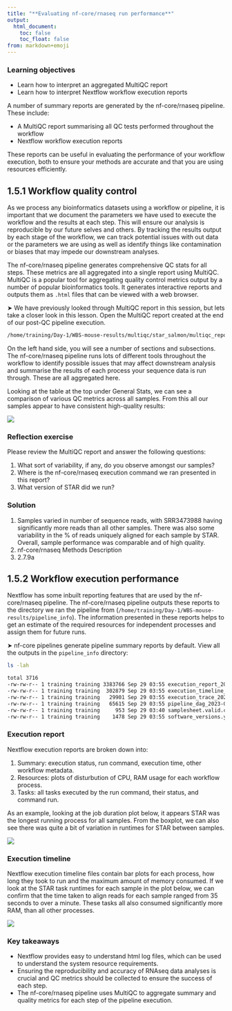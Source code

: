 ```yaml
---
title: "**Evaluating nf-core/rnaseq run performance**"
output:
  html_document:
    toc: false
    toc_float: false
from: markdown+emoji
---
```


::: callout-important
### Learning objectives{.unlisted}

* Learn how to interpret an aggregated MultiQC report
* Learn how to interpret Nextflow workflow execution reports 
:::

A number of summary reports are generated by the nf-core/rnaseq pipeline. These include: 

* A MultiQC report summarising all QC tests performed throughout the workflow 
* Nextflow workflow execution reports  

These reports can be useful in evaluating the performance of your workflow execution, both to ensure your methods are accurate and that you are using resources efficiently. 

## **1.5.1 Workflow quality control**

As we process any bioinformatics datasets using a workflow or pipeline, it is important that we document the parameters we have used to execute the workflow and the results at each step. This will ensure our analysis is reproducible by our future selves and others. By tracking the results output by each stage of the workflow, we can track potential issues with out data or the parameters we are using as well as identify things like contamination or biases that may impede our downstream analyses. 

The nf-core/rnaseq pipeline generates comprehensive QC stats for all steps. These metrics are all aggregated into a single report using MultiQC. MultiQC is a popular tool for aggregating quality control metrics output by a number of popular bioinformatics tools. It generates interactive reports and outputs them as `.html` files that can be viewed with a web browser. 

&#x27A4; We have previously looked through MultiQC report in this session, but lets take a closer look in this lesson. Open the MultiQC report created at the end of our post-QC pipeline execution. 

```bash
/home/training/Day-1/WBS-mouse-results/multiqc/star_salmon/multiqc_report.html
```

On the left hand side, you will see a number of sections and subsections. The nf-core/rnaseq pipeline runs lots of different tools throughout the workflow to identify possible issues that may affect downstream analysis and summarise the results of each process your sequence data is run through. These are all aggregated here. 

Looking at the table at the top under General Stats, we can see a comparison of various QC metrics across all samples. From this all our samples appear to have consistent high-quality results: 

![](../Figs/1.5_multiqc-general.png)

::: callout-tip
### **Reflection exercise**{.unlisted}
Please review the MultiQC report and answer the following questions: 

1. What sort of variability, if any, do you observe amongst our samples? 
2. Where is the nf-core/rnaseq execution command we ran presented in this report? 
3. What version of STAR did we run?
:::

::: {.callout-caution collapse="true"}
### Solution
1. Samples varied in number of sequence reads, with SRR3473988 having significantly more reads than all other samples. There was also some variability in the % of reads uniquely aligned for each sample by STAR. Overall, sample performance was comparable and of high quality. 
2. nf-core/rnaseq Methods Description
3. 2.7.9a
:::

## **1.5.2 Workflow execution performance**

Nextflow has some inbuilt reporting features that are used by the nf-core/rnaseq pipeline. The nf-core/rnaseq pipeline outputs these reports to the directory we ran the pipeline from (`/home/training/Day-1/WBS-mouse-results/pipeline_info`). The information presented in these reports helps to get an estimate of the required resources for independent processes and assign them for future runs.

&#x27A4; nf-core pipelines generate pipeline summary reports by default. View all the outputs in the `pipeline_info` directory: 

```bash
ls -lah 
```
```bash
total 3716
-rw-rw-r-- 1 training training 3383766 Sep 29 03:55 execution_report_2023-09-29_03-40-43.html
-rw-rw-r-- 1 training training  302879 Sep 29 03:55 execution_timeline_2023-09-29_03-40-43.html
-rw-rw-r-- 1 training training   29901 Sep 29 03:55 execution_trace_2023-09-29_03-40-43.txt
-rw-rw-r-- 1 training training   65615 Sep 29 03:55 pipeline_dag_2023-09-29_03-40-43.html
-rw-rw-r-- 1 training training     953 Sep 29 03:40 samplesheet.valid.csv
-rw-rw-r-- 1 training training    1478 Sep 29 03:55 software_versions.yml
```

### **Execution report**{.unlisted}

Nextflow execution reports are broken down into:

1. Summary: execution status, run command, execution time, other workflow metadata.
2. Resources: plots of disturbution of CPU, RAM usage for each workflow process.
3. Tasks: all tasks executed by the run command, their status, and command run.

As an example, looking at the job duration plot below, it appears STAR was the longest running process for all samples. From the boxplot, we can also see there was quite a bit of variation in runtimes for STAR between samples. 

![](../Figs/1.5_execution-report.png)

### **Execution timeline**{.unlisted}

Nextflow execution timeline files contain bar plots for each process, how long they took to run and the maximum amount of memory consumed. If we look at the STAR task runtimes for each sample in the plot below, we can confirm that the time taken to align reads for each sample ranged from 35 seconds to over a minute. These tasks all also consumed significantly more RAM, than all other processes.  

![](../Figs/1.5_execution-timeline.png)

::: callout-important
### Key takeaways{.unlisted}

* Nextflow provides easy to understand html log files, which can be used to understand the system resource requirements.
* Ensuring the reproducibility and accuracy of RNAseq data analyses is crucial and QC metrics should be collected to ensure the success of each step. 
* The nf-core/rnaseq pipeline uses MultiQC to aggregate summary and quality metrics for each step of the pipeline execution.  
:::
